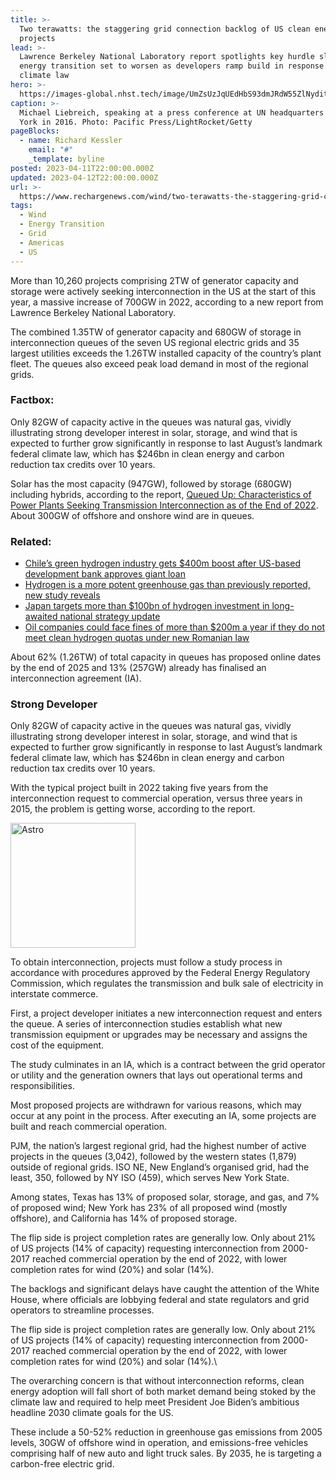 ```yaml
---
title: >-
  Two terawatts: the staggering grid connection backlog of US clean energy
  projects
lead: >-
  Lawrence Berkeley National Laboratory report spotlights key hurdle slowing US
  energy transition set to worsen as developers ramp build in response to
  climate law
hero: >-
  https://images-global.nhst.tech/image/UmZsUzJqUEdHbS93dmJRdW55ZlNyditXdXNLaHQxNERRM255czk3cEpkYz0=/nhst/binary/940244e0ff46827b92aa10058cbe4c5f
caption: >-
  Michael Liebreich, speaking at a press conference at UN headquarters in New
  York in 2016. Photo: Pacific Press/LightRocket/Getty
pageBlocks:
  - name: Richard Kessler
    email: "#"
    _template: byline
posted: 2023-04-11T22:00:00.000Z
updated: 2023-04-12T22:00:00.000Z
url: >-
  https://www.rechargenews.com/wind/two-terawatts-the-staggering-grid-connection-backlog-of-us-clean-energy-projects/2-1-1433302
tags:
  - Wind
  - Energy Transition
  - Grid
  - Americas
  - US
---
```


More than 10,260 projects comprising 2TW of generator capacity and storage were actively seeking interconnection in the US at the start of this year, a massive increase of 700GW in 2022, according to a new report from Lawrence Berkeley National Laboratory.

The combined 1.35TW of generator capacity and 680GW of storage in interconnection queues of the seven US regional electric grids and 35 largest utilities exceeds the 1.26TW installed capacity of the country’s plant fleet. The queues also exceed peak load demand in most of the regional grids.

<div class="factbox">
  <h3>Factbox:</h3>
  <p>
    Only 82GW of capacity active in the queues was natural gas, vividly
    illustrating strong developer interest in solar, storage, and wind that is
    expected to further grow significantly in response to last August’s landmark
    federal climate law, which has $246bn in clean energy and carbon reduction
    tax credits over 10 years.
  </p>
</div>

Solar has the most capacity (947GW), followed by storage (680GW) including hybrids, according to the report, [Queued Up: Characteristics of Power Plants Seeking Transmission Interconnection as of the End of 2022](https://emp.lbl.gov/sites/default/files/queued_up_2022_04-06-2023.pdf). About 300GW of offshore and onshore wind are in queues.

<div class="read-more">
  <h3>Related:</h3>
  <ul>
    <li>
      <a href="#">
        Chile’s green hydrogen industry gets $400m boost after US-based
        development bank approves giant loan
      </a>
    </li>
    <li>
      <a href="#">
        Hydrogen is a more potent greenhouse gas than previously reported, new
        study reveals
      </a>
    </li>
    <li>
      <a href="#">
        Japan targets more than $100bn of hydrogen investment in long-awaited
        national strategy update
      </a>
    </li>
    <li>
      <a href="#">
        Oil companies could face fines of more than $200m a year if they do not
        meet clean hydrogen quotas under new Romanian law
      </a>
    </li>
  </ul>
</div>

About 62% (1.26TW) of total capacity in queues has proposed online dates by the end of 2025 and 13% (257GW) already has finalised an interconnection agreement (IA).

### Strong Developer

Only 82GW of capacity active in the queues was natural gas, vividly illustrating strong developer interest in solar, storage, and wind that is expected to further grow significantly in response to last August’s landmark federal climate law, which has $246bn in clean energy and carbon reduction tax credits over 10 years.

With the typical project built in 2022 taking five years from the interconnection request to commercial operation, versus three years in 2015, the problem is getting worse, according to the report.

<img
  src="https://images-global.nhst.tech/image/UmZsUzJqUEdHbS93dmJRdW55ZlNyditXdXNLaHQxNERRM255czk3cEpkYz0=/nhst/binary/940244e0ff46827b92aa10058cbe4c5f"
  width="200"
  alt="Astro"
/>

To obtain interconnection, projects must follow a study process in accordance with procedures approved by the Federal Energy Regulatory Commission, which regulates the transmission and bulk sale of electricity in interstate commerce.

First, a project developer initiates a new interconnection request and enters the queue. A series of interconnection studies establish what new transmission equipment or upgrades may be necessary and assigns the cost of the equipment.

The study culminates in an IA, which is a contract between the grid operator or utility and the generation owners that lays out operational terms and responsibilities.

Most proposed projects are withdrawn for various reasons, which may occur at any point in the process. After executing an IA, some projects are built and reach commercial operation.

PJM, the nation’s largest regional grid, had the highest number of active projects in the queues (3,042), followed by the western states (1,879) outside of regional grids. ISO NE, New England’s organised grid, had the least, 350, followed by NY ISO (459), which serves New York State.

Among states, Texas has 13% of proposed solar, storage, and gas, and 7% of proposed wind; New York has 23% of all proposed wind (mostly offshore), and California has 14% of proposed storage.

The flip side is project completion rates are generally low. Only about 21% of US projects (14% of capacity) requesting interconnection from 2000-2017 reached commercial operation by the end of 2022, with lower completion rates for wind (20%) and solar (14%).

The backlogs and significant delays have caught the attention of the White House, where officials are lobbying federal and state regulators and grid operators to streamline processes.

The flip side is project completion rates are generally low. Only about 21% of US projects (14% of capacity) requesting interconnection from 2000-2017 reached commercial operation by the end of 2022, with lower completion rates for wind (20%) and solar (14%).\\

The overarching concern is that without interconnection reforms, clean energy adoption will fall short of both market demand being stoked by the climate law and required to help meet President Joe Biden’s ambitious headline 2030 climate goals for the US.

These include a 50-52% reduction in greenhouse gas emissions from 2005 levels, 30GW of offshore wind in operation, and emissions-free vehicles comprising half of new auto and light truck sales. By 2035, he is targeting a carbon-free electric grid.

